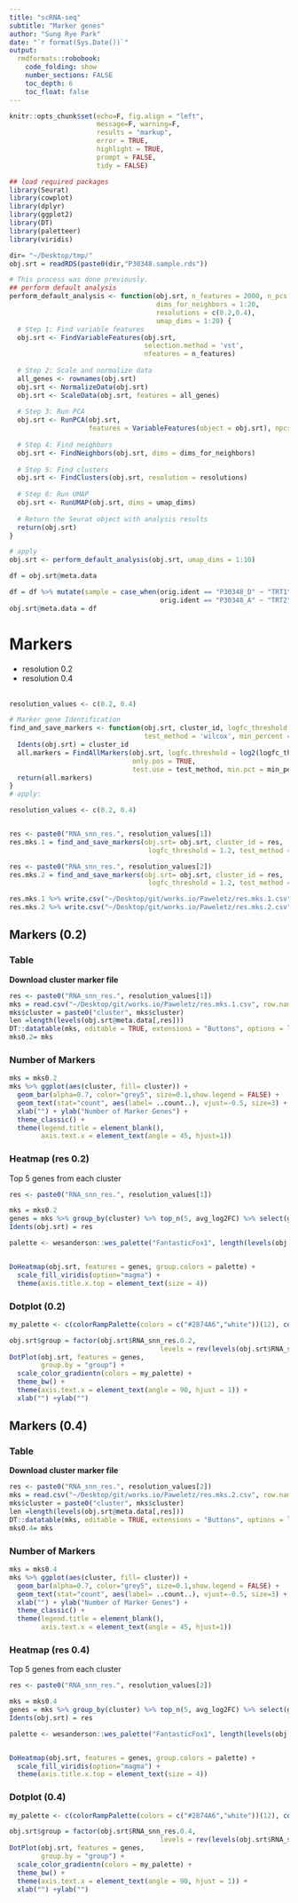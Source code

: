 ```yaml
---
title: "scRNA-seq"
subtitle: "Marker genes"
author: "Sung Rye Park"
date: "`r format(Sys.Date())`"
output:  
  rmdformats::robobook: 
    code_folding: show 
    number_sections: FALSE
    toc_depth: 6
    toc_float: false
---
```


```r
knitr::opts_chunk$set(echo=F, fig.align = "left", 
                      message=F, warning=F,
                      results = "markup",
                      error = TRUE,
                      highlight = TRUE,
                      prompt = FALSE,
                      tidy = FALSE)
```

```r
## load required packages
library(Seurat)
library(cowplot)
library(dplyr)
library(ggplot2)
library(DT)
library(paletteer)
library(viridis)
```


```r
dir= "~/Desktop/tmp/"
obj.srt = readRDS(paste0(dir,"P30348.sample.rds"))
```

```r
# This process was done previously.
## perform default analysis
perform_default_analysis <- function(obj.srt, n_features = 2000, n_pcs = 20, 
                                     dims_for_neighbors = 1:20, 
                                     resolutions = c(0.2,0.4), 
                                     umap_dims = 1:20) {
  # Step 1: Find variable features
  obj.srt <- FindVariableFeatures(obj.srt, 
                                  selection.method = 'vst', 
                                  nfeatures = n_features)
  
  # Step 2: Scale and normalize data
  all_genes <- rownames(obj.srt)
  obj.srt <- NormalizeData(obj.srt)
  obj.srt <- ScaleData(obj.srt, features = all_genes)
  
  # Step 3: Run PCA
  obj.srt <- RunPCA(obj.srt, 
                    features = VariableFeatures(object = obj.srt), npcs = n_pcs)
  
  # Step 4: Find neighbors
  obj.srt <- FindNeighbors(obj.srt, dims = dims_for_neighbors)
  
  # Step 5: Find clusters
  obj.srt <- FindClusters(obj.srt, resolution = resolutions)
  
  # Step 6: Run UMAP
  obj.srt <- RunUMAP(obj.srt, dims = umap_dims)
  
  # Return the Seurat object with analysis results
  return(obj.srt)
}

# apply
obj.srt <- perform_default_analysis(obj.srt, umap_dims = 1:10)
```


```r
df = obj.srt@meta.data

df = df %>% mutate(sample = case_when(orig.ident == "P30348_D" ~ "TRT1",
                                      orig.ident == "P30348_A" ~ "TRT2",))
obj.srt@meta.data = df
```


# Markers 

* resolution 0.2  
* resolution 0.4  
<br>

```r
resolution_values <- c(0.2, 0.4)
```

```r
# Marker gene Identification
find_and_save_markers <- function(obj.srt, cluster_id, logfc_threshold = 1.2,
                                  test_method = 'wilcox', min_percent = 0.25) {
  Idents(obj.srt) = cluster_id
  all.markers = FindAllMarkers(obj.srt, logfc.threshold = log2(logfc_threshold),
                               only.pos = TRUE,
                               test.use = test_method, min.pct = min_percent)
  return(all.markers)
}
# apply:

resolution_values <- c(0.2, 0.4)


res <- paste0("RNA_snn_res.", resolution_values[1])
res.mks.1 = find_and_save_markers(obj.srt= obj.srt, cluster_id = res,
                                   logfc_threshold = 1.2, test_method = 'wilcox', min_percent = 0.25)

res <- paste0("RNA_snn_res.", resolution_values[2])
res.mks.2 = find_and_save_markers(obj.srt= obj.srt, cluster_id = res,
                                   logfc_threshold = 1.2, test_method = 'wilcox', min_percent = 0.25)

res.mks.1 %>% write.csv("~/Desktop/git/works.io/Paweletz/res.mks.1.csv")
res.mks.2 %>% write.csv("~/Desktop/git/works.io/Paweletz/res.mks.2.csv")
```


## Markers (0.2) {.tabset}


### Table

**Download cluster marker file**  
```r
res <- paste0("RNA_snn_res.", resolution_values[1])
mks = read.csv("~/Desktop/git/works.io/Paweletz/res.mks.1.csv", row.names = 1)
mks$cluster = paste0("cluster", mks$cluster)
len =length(levels(obj.srt@meta.data[,res]))
DT::datatable(mks, editable = TRUE, extensions = "Buttons", options = list(dom="Bfrtip", buttons=c("csv","excel"), pageLength=len))
mks0.2= mks
```

### Number of Markers 
```r
mks = mks0.2
mks %>% ggplot(aes(cluster, fill= cluster)) +
  geom_bar(alpha=0.7, color="grey5", size=0.1,show.legend = FALSE) +
  geom_text(stat="count", aes(label= ..count..), vjust=-0.5, size=3) +
  xlab("") + ylab("Number of Marker Genes") +
  theme_classic() +
  theme(legend.title = element_blank(),
        axis.text.x = element_text(angle = 45, hjust=1)) 

```


### Heatmap (res 0.2) 

Top 5 genes from each cluster   

```r
res <- paste0("RNA_snn_res.", resolution_values[1])

mks = mks0.2
genes = mks %>% group_by(cluster) %>% top_n(5, avg_log2FC) %>% select(gene) %>% pull()
Idents(obj.srt) = res

palette <- wesanderson::wes_palette("FantasticFox1", length(levels(obj.srt@meta.data[,res])), type = "continuous")


DoHeatmap(obj.srt, features = genes, group.colors = palette) +
  scale_fill_viridis(option="magma") + 
  theme(axis.title.x.top = element_text(size = 4))
```

### Dotplot (0.2)

```r
my_palette <- c(colorRampPalette(colors = c("#2874A6","white"))(12), colorRampPalette(colors = c("white","red"))(30))

obj.srt$group = factor(obj.srt$RNA_snn_res.0.2, 
                                      levels = rev(levels(obj.srt$RNA_snn_res.0.2)))
DotPlot(obj.srt, features = genes, 
        group.by = "group") +
  scale_color_gradientn(colors = my_palette) +
  theme_bw() + 
  theme(axis.text.x = element_text(angle = 90, hjust = 1)) +
  xlab("") +ylab("") 
```


## Markers (0.4) {.tabset}


### Table

**Download cluster marker file** 
```r
res <- paste0("RNA_snn_res.", resolution_values[2])
mks = read.csv("~/Desktop/git/works.io/Paweletz/res.mks.2.csv", row.names = 1)
mks$cluster = paste0("cluster", mks$cluster)
len =length(levels(obj.srt@meta.data[,res]))
DT::datatable(mks, editable = TRUE, extensions = "Buttons", options = list(dom="Bfrtip", buttons=c("csv","excel"), pageLength=len))
mks0.4= mks
```

### Number of Markers 
```r
mks = mks0.4
mks %>% ggplot(aes(cluster, fill= cluster)) +
  geom_bar(alpha=0.7, color="grey5", size=0.1,show.legend = FALSE) +
  geom_text(stat="count", aes(label= ..count..), vjust=-0.5, size=3) +
  xlab("") + ylab("Number of Marker Genes") +
  theme_classic() +
  theme(legend.title = element_blank(),
        axis.text.x = element_text(angle = 45, hjust=1)) 
```

### Heatmap (res 0.4) 

Top 5 genes from each cluster   


```r
res <- paste0("RNA_snn_res.", resolution_values[2])

mks = mks0.4
genes = mks %>% group_by(cluster) %>% top_n(5, avg_log2FC) %>% select(gene) %>% pull()
Idents(obj.srt) = res

palette <- wesanderson::wes_palette("FantasticFox1", length(levels(obj.srt@meta.data[,res])), type = "continuous")


DoHeatmap(obj.srt, features = genes, group.colors = palette) +
  scale_fill_viridis(option="magma") + 
  theme(axis.title.x.top = element_text(size = 4))
```


### Dotplot (0.4)
```r
my_palette <- c(colorRampPalette(colors = c("#2874A6","white"))(12), colorRampPalette(colors = c("white","red"))(30))

obj.srt$group = factor(obj.srt$RNA_snn_res.0.4, 
                                      levels = rev(levels(obj.srt$RNA_snn_res.0.4)))
DotPlot(obj.srt, features = genes, 
        group.by = "group") +
  scale_color_gradientn(colors = my_palette) +
  theme_bw() + 
  theme(axis.text.x = element_text(angle = 90, hjust = 1)) +
  xlab("") +ylab("") 
```
